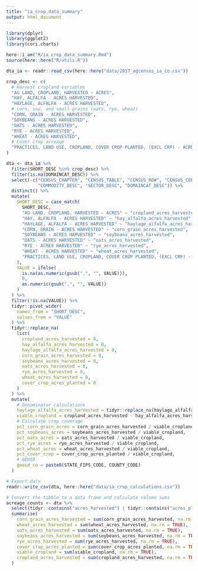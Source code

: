 ```yaml
---
title: "ia_crop_data_summary"
output: html_document
---
```


```r

library(dplyr)
library(ggplot2)
library(cori.charts)

here::i_am("R/ia_crop_data_summary.Rmd")
source(here::here("R/utils.R"))

```

```r

dta_ia <- readr::read_csv(here::here("data/2017_agcensus_ia_co.csv"))

```

```r

crop_desc <- c(
  # Harvest cropland variables
  "AG LAND, CROPLAND, HARVESTED - ACRES",
  "HAY, ALFALFA - ACRES HARVESTED",
  "HAYLAGE, ALFALFA - ACRES HARVESTED",
  # corn, soy, and small grains (oats, rye, wheat)
  "CORN, GRAIN - ACRES HARVESTED",
  "SOYBEANS - ACRES HARVESTED",
  "OATS - ACRES HARVESTED",
  "RYE - ACRES HARVESTED",
  "WHEAT - ACRES HARVESTED",
  # Cover crop acreage
  "PRACTICES, LAND USE, CROPLAND, COVER CROP PLANTED, (EXCL CRP) - ACRES"
)

dta <- dta_ia %>%
  filter(SHORT_DESC %in% crop_desc) %>%
  filter(is.na(DOMAINCAT_DESC)) %>%
  select(-c("CENSUS_CHAPTER", "CENSUS_TABLE", "CENSUS_ROW", "CENSUS_COLUMN",
            "COMMODITY_DESC", "SECTOR_DESC", "DOMAINCAT_DESC")) %>%
  distinct() %>%
  mutate(
    SHORT_DESC = case_match(
      SHORT_DESC,
      "AG LAND, CROPLAND, HARVESTED - ACRES" ~ "cropland_acres_harvested",
      "HAY, ALFALFA - ACRES HARVESTED" ~ "hay_alfalfa_acres_harvested",
      "HAYLAGE, ALFALFA - ACRES HARVESTED" ~ "haylage_alfalfa_acres_harvested",
      "CORN, GRAIN - ACRES HARVESTED" ~ "corn_grain_acres_harvested",
      "SOYBEANS - ACRES HARVESTED" ~ "soybeans_acres_harvested",
      "OATS - ACRES HARVESTED" ~ "oats_acres_harvested",
      "RYE - ACRES HARVESTED" ~ "rye_acres_harvested",
      "WHEAT - ACRES HARVESTED" ~ "wheat_acres_harvested",
      "PRACTICES, LAND USE, CROPLAND, COVER CROP PLANTED, (EXCL CRP) - ACRES" ~ "cover_crop_acres_planted"
    ),
    VALUE = ifelse(
      is.na(as.numeric(gsub(",", "", VALUE))), 
      0,
      as.numeric(gsub(",", "", VALUE))
    )
  ) %>%
  filter(!is.na(VALUE)) %>%
  tidyr::pivot_wider(
    names_from = "SHORT_DESC",
    values_from = "VALUE"
  ) %>%
  tidyr::replace_na(
    list(
      cropland_acres_harvested = 0,
      hay_alfalfa_acres_harvested = 0,
      haylage_alfalfa_acres_harvested = 0,
      corn_grain_acres_harvested = 0,
      soybeans_acres_harvested = 0,
      oats_acres_harvested = 0,
      rye_acres_harvested = 0,
      wheat_acres_harvested = 0,
      cover_crop_acres_planted = 0
    )
  ) %>%
  mutate(
    # Denominator calculations
    haylage_alfalfa_acres_harvested = tidyr::replace_na(haylage_alfalfa_acres_harvested, 0),
    viable_cropland = cropland_acres_harvested - hay_alfalfa_acres_harvested - haylage_alfalfa_acres_harvested,
    # Calculate crop coverage
    pct_corn_grain_acres = corn_grain_acres_harvested / viable_cropland,
    pct_soybeans_acres = soybeans_acres_harvested / viable_cropland,
    pct_oats_acres = oats_acres_harvested / viable_cropland,
    pct_rye_acres = rye_acres_harvested / viable_cropland,
    pct_wheat_acres = wheat_acres_harvested / viable_cropland,
    pct_cover_crop = cover_crop_acres_planted / viable_cropland,
    # GEOID
    geoid_co = paste0(STATE_FIPS_CODE, COUNTY_CODE)
  )

# Export data
readr::write_csv(dta, here::here("data/ia_crop_calculations.csv"))

```

```r

# Convert the tibble to a data frame and calculate column sums
acreage_counts <- dta %>%
  select(tidyr::contains("acres_harvested") | tidyr::contains("acres_planted") | tidyr::contains("viable")) %>%
  summarise(
    corn_grain_acres_harvested = sum(corn_grain_acres_harvested, na.rm = TRUE),
    wheat_acres_harvested = sum(wheat_acres_harvested, na.rm = TRUE),
    oats_acres_harvested = sum(oats_acres_harvested, na.rm = TRUE),
    soybeans_acres_harvested = sum(soybeans_acres_harvested, na.rm = TRUE),
    rye_acres_harvested = sum(rye_acres_harvested, na.rm = TRUE),
    cover_crop_acres_planted = sum(cover_crop_acres_planted, na.rm = TRUE),
    viable_cropland = sum(viable_cropland, na.rm = TRUE),
    cropland_acres_harvested = sum(cropland_acres_harvested, na.rm = TRUE)
  )

```
